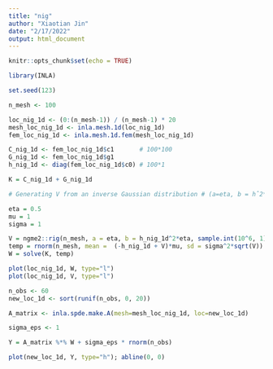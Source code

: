 ```yaml
---
title: "nig"
author: "Xiaotian Jin"
date: "2/17/2022"
output: html_document
---
```


```r
knitr::opts_chunk$set(echo = TRUE)
```

```r
library(INLA)

set.seed(123)

n_mesh <- 100

loc_nig_1d <- (0:(n_mesh-1)) / (n_mesh-1) * 20
mesh_loc_nig_1d <- inla.mesh.1d(loc_nig_1d)
fem_loc_nig_1d <- inla.mesh.1d.fem(mesh_loc_nig_1d)

C_nig_1d <- fem_loc_nig_1d$c1       # 100*100
G_nig_1d <- fem_loc_nig_1d$g1 
h_nig_1d <- diag(fem_loc_nig_1d$c0) # 100*1
```

```r
K = C_nig_1d + G_nig_1d

# Generating V from an inverse Gaussian distribution # (a=eta, b = hˆ2*eta)

eta = 0.5 
mu = 1 
sigma = 1

V = ngme2::rig(n_mesh, a = eta, b = h_nig_1d^2*eta, sample.int(10^6, 1)) 
temp = rnorm(n_mesh, mean =  (-h_nig_1d + V)*mu, sd = sigma^2*sqrt(V)) 
W = solve(K, temp) 

plot(loc_nig_1d, W, type="l")
plot(loc_nig_1d, V, type="l")
```

```r
n_obs <- 60
new_loc_1d <- sort(runif(n_obs, 0, 20))

A_matrix <- inla.spde.make.A(mesh=mesh_loc_nig_1d, loc=new_loc_1d)

sigma_eps <- 1

Y = A_matrix %*% W + sigma_eps * rnorm(n_obs)

plot(new_loc_1d, Y, type="h"); abline(0, 0)
```













